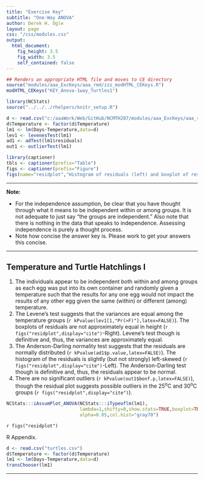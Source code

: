 ```yaml
---
title: "Exercise Key"
subtitle: "One-Way ANOVA"
author: Derek H. Ogle
layout: page
css: "/css/modules.css"
output:
  html_document:
    fig_height: 3.5
    fig_width: 3.5
    self_contained: false
---
```


```r
## Renders an appropriate HTML file and moves to CE directory
source("modules/aaa_ExcKeys/aaa_rmd/zzz_modHTML_CEKeys.R")
modHTML_CEKeys("KEY_Anova-1way_Turtles1")
```

```r
library(NCStats)
source("../../../rhelpers/knitr_setup.R")

d <- read.csv("c:/aaaWork/Web/GitHub/NCMTH207/modules/aaa_ExcKeys/aaa_rmd/turtles.csv")
d$Temperature <- factor(d$Temperature)
lm1 <- lm(Days~Temperature,data=d)
lev1 <- levenesTest(lm1)
ad1 <- adTest(lm1$residuals)
out1 <- outlierTest(lm1)

library(captioner)
tbls <- captioner(prefix="Table")
figs <- captioner(prefix="Figure")
figs(name="residplot","Histogram of residuals (left) and boxplot of residuals by treatment group (right) for the turtle study.")
```

----

<div class="alert alert-warning">
<strong>Note:</strong> 
<ul>
  <li>For the independence assumption, be clear that you have thought through what it means to be independent within or among groups. It is not adequate to just say "the groups are independent." Also note that there is nothing in the data that speaks to independence. Assessing independence is purely a thought process.</li>
  <li>Note how concise the answer key is. Please work to get your answers this concise.</li>
</ul>
</div>

----

## Temperature and Turtle Hatchlings I

1. The individuals appear to be independent both within and among groups as each egg was put into its own container and randomly given a temperature such that the results for any one egg would not impact the results of any other egg given the same (within) or different (among) temperature.
1. The Levene's test suggests that the variances are equal among the temperature groups (`r kPvalue(lev1[1,"Pr(>F)"],latex=FALSE)`). The boxplots of residuals are not approximately equal in height (`r figs("residplot",display="cite")`-Right). Levene's test though is definitive and, thus, the variances are approximately equal.
1. The Anderson-Darling normality test suggests that the residuals are normally distributed (`r kPvalue(ad1$p.value,latex=FALSE)`). The histogram of the residuals is slightly (but not strongly) left-skewed (`r figs("residplot",display="cite")`-Left). The Anderson-Darling test though is definitive and, thus, the residuals appear to be normal.
1. There are no significant outliers (`r kPvalue(out1$bonf.p,latex=FALSE)`), though the residual plot suggests possible outliers in the 25<sup>o</sup>C and 30<sup>o</sup>C groups (`r figs("residplot",display="cite")`).

```r
NCStats:::iAssumPlot_ANOVA(NCStats:::iTypeoflm(lm1),
                           lambda=1,shifty=0,show.stats=TRUE,boxplot=TRUE,
                           alpha=0.05,col.hist="gray70")
```

`r figs("residplot")`

R Appendix.
```r
d <- read.csv("turtles.csv")
d$Temperature <- factor(d$Temperature)
lm1 <- lm(Days~Temperature,data=d)
transChooser(lm1)
```

----
